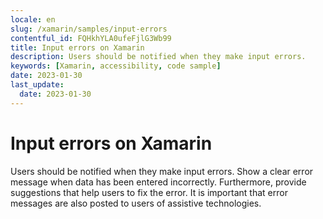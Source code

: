 ```yaml
---
locale: en
slug: /xamarin/samples/input-errors
contentful_id: FQHkhYLA0ufeFjlG3Wb99
title: Input errors on Xamarin
description: Users should be notified when they make input errors.
keywords: [Xamarin, accessibility, code sample]
date: 2023-01-30
last_update:
  date: 2023-01-30
---
```


# Input errors on Xamarin

Users should be notified when they make input errors. Show a clear error message when data has been entered incorrectly. Furthermore, provide suggestions that help users to fix the error. It is important that error messages are also posted to users of assistive technologies.

<CodeSample id="input-errors" framework="xamarin" locale="en"/>
